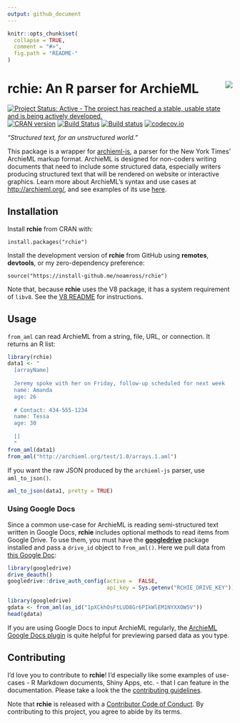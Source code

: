 ```yaml
---
output: github_document
---
```

<!-- README.md is generated from README.Rmd. Please edit that file -->

``` r
knitr::opts_chunk$set(
  collapse = TRUE,
  comment = "#>",
  fig.path = "README-"
)
```

# rchie: An R parser for ArchieML <img src="man/figures/logo.png" align="right" />

[![Project Status: Active - The project has reached a stable, usable state and is being actively developed.](https://www.repostatus.org/badges/latest/active.svg)](https://www.repostatus.org/#active)
[![CRAN version](http://www.r-pkg.org/badges/version/rchie)](https://cran.r-project.org/package=rchie)
[![Build
Status](https://travis-ci.org/noamross/rchie.svg?branch=master)](https://travis-ci.org/noamross/rchie)
[![Build
status](https://ci.appveyor.com/api/projects/status/osig88jvixel2taa/branch/master?svg=true)](https://ci.appveyor.com/project/NoamRoss/rchie/branch/master)
[![codecov.io](https://codecov.io/github/noamross/rchie/coverage.svg?branch=master)](https://codecov.io/github/noamross/rchie?branch=master)

*"Structured text, for an unstructured world."*

This package is a wrapper for
[archieml-js](https://github.com/newsdev/archieml-js), a parser for the New York
Times' ArchieML markup format. ArchieML is designed for
non-coders writing documents that need to include some structured data, especially
writers producing structured text that will be rendered on website or interactive graphics.
Learn more about ArchieML's syntax and use cases at <http://archieml.org/>, and
see examples of its use [here](https://awards.journalists.org/entries/archieml/).


## Installation

Install **rchie** from CRAN with:

    install.packages("rchie")
    
Install the development version of **rchie** from GitHub using **remotes**,
**devtools**, or my zero-dependency preference:

    source("https://install-github.me/noamross/rchie")

Note that, because **rchie** uses the V8 package, it has a system requirement of
`libv8`. See the [V8 README](https://github.com/jeroen/V8#v8) for instructions.

## Usage

`from_aml` can read ArchieML from a string, file, URL, or connection. It returns
an R list:

```r
library(rchie)
data1 <- "
  [arrayName]
  
  Jeremy spoke with her on Friday, follow-up scheduled for next week
  name: Amanda
  age: 26
  
  # Contact: 434-555-1234
  name: Tessa
  age: 30
  
  []
  "
from_aml(data1)
from_aml("http://archieml.org/test/1.0/arrays.1.aml")

``` 


If you want the raw JSON produced by the `archieml-js` parser, use
`aml_to_json()`.

``` r
aml_to_json(data1, pretty = TRUE)
```

### Using Google Docs

Since a common use-case for ArchieML is reading semi-structured text written in
Google Docs, **rchie** includes optional methods to read items from Google
Drive. To use them, you must have the
[**googledrive**](https://googledrive.tidyverse.org/) package installed and pass
a `drive_id` object to `from_aml()`. Here we pull data from [this Google Doc](https://drive.google.com/open?id=1oYHXxvzscBBSBhd6xg5ckUEZo3tLytk9zY0VV_Y7SGs):

``` r
library(googledrive)
drive_deauth()
googledrive::drive_auth_config(active =  FALSE,
                               api_key = Sys.getenv("RCHIE_DRIVE_KEY"))
```


``` r
library(googledrive)
gdata <- from_aml(as_id("1pXCkhOsFtLUD8Gr6PIkWlEM1NYXXOW5V"))
head(gdata)
```

If you are using Google Docs to input ArchieML regularly, the [ArchieML Google
Docs plugin](https://chrome.google.com/webstore/detail/archieml/jelifjgbakgjapbobohocpbpdoiljokp)
is quite helpful for previewing parsed data as you type.

## Contributing 
I'd love you to contribute to **rchie**! I'd especially like some examples of
use-cases - R Markdown documents, Shiny Apps, etc. - that I can feature in the
documentation. Please take a look the the [contributing
guidelines](CONTRIBUTING.md).

Note that **rchie** is released with a [Contributor Code of
Conduct](CODE_OF_CONDUCT.md). By contributing to this project, you agree to
abide by its terms.
